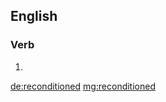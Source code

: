 ==English==

===Verb===
{{head|en}}

# {{en-past of|recondition}}

[[de:reconditioned]]
[[mg:reconditioned]]